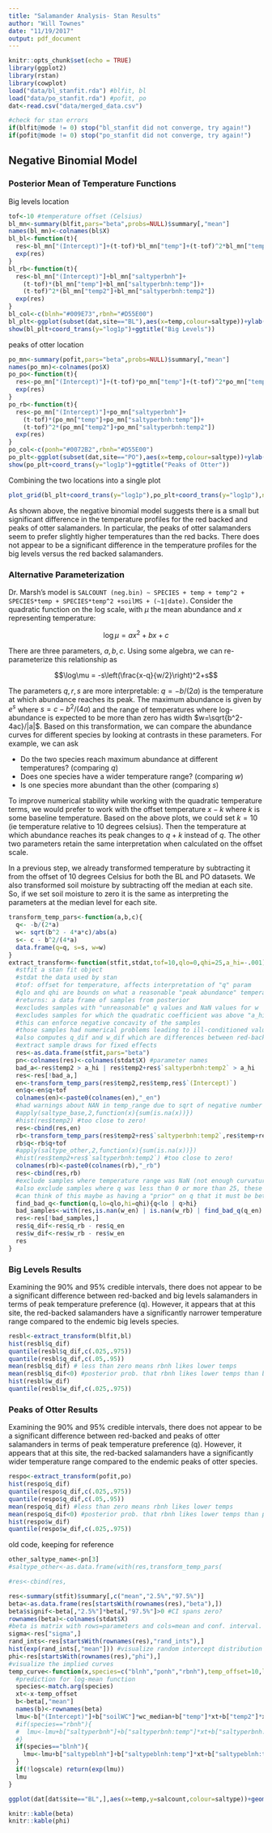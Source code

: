 ```yaml
---
title: "Salamander Analysis- Stan Results"
author: "Will Townes"
date: "11/19/2017"
output: pdf_document
---
```


```r
knitr::opts_chunk$set(echo = TRUE)
library(ggplot2)
library(rstan)
library(cowplot)
load("data/bl_stanfit.rda") #blfit, bl
load("data/po_stanfit.rda") #pofit, po
dat<-read.csv("data/merged_data.csv")

#check for stan errors
if(blfit@mode != 0) stop("bl_stanfit did not converge, try again!")
if(pofit@mode != 0) stop("po_stanfit did not converge, try again!")
```

## Negative Binomial Model

### Posterior Mean of Temperature Functions

Big levels location

```r
tof<-10 #temperature offset (Celsius)
bl_mn<-summary(blfit,pars="beta",probs=NULL)$summary[,"mean"]
names(bl_mn)<-colnames(bl$X)
bl_bl<-function(t){
  res<-bl_mn["(Intercept)"]+(t-tof)*bl_mn["temp"]+(t-tof)^2*bl_mn["temp2"]
  exp(res)
}
bl_rb<-function(t){
  res<-bl_mn["(Intercept)"]+bl_mn["saltyperbnh"]+
    (t-tof)*(bl_mn["temp"]+bl_mn["saltyperbnh:temp"])+
    (t-tof)^2*(bl_mn["temp2"]+bl_mn["saltyperbnh:temp2"])
  exp(res)
}
bl_col<-c(blnh="#009E73",rbnh="#D55E00")
bl_plt<-ggplot(subset(dat,site=="BL"),aes(x=temp,colour=saltype))+ylab("count of adult salamanders")+scale_color_manual(values=bl_col)+xlim(c(0,25))+geom_point(aes(y=salcount))+stat_function(fun=bl_rb,colour=bl_col["rbnh"])+stat_function(fun=bl_bl,colour=bl_col["blnh"])
show(bl_plt+coord_trans(y="log1p")+ggtitle("Big Levels"))
```

peaks of otter location

```r
po_mn<-summary(pofit,pars="beta",probs=NULL)$summary[,"mean"]
names(po_mn)<-colnames(po$X)
po_po<-function(t){
  res<-po_mn["(Intercept)"]+(t-tof)*po_mn["temp"]+(t-tof)^2*po_mn["temp2"]
  exp(res)
}
po_rb<-function(t){
  res<-po_mn["(Intercept)"]+po_mn["saltyperbnh"]+
    (t-tof)*(po_mn["temp"]+po_mn["saltyperbnh:temp"])+
    (t-tof)^2*(po_mn["temp2"]+po_mn["saltyperbnh:temp2"])
  exp(res)
}
po_col<-c(ponh="#0072B2",rbnh="#D55E00")
po_plt<-ggplot(subset(dat,site=="PO"),aes(x=temp,colour=saltype))+ylab("count of adult salamanders")+scale_color_manual(values=po_col)+xlim(c(0,25))+geom_point(aes(y=salcount))+stat_function(fun=po_rb,colour=po_col["rbnh"])+stat_function(fun=po_po,colour=po_col["ponh"])
show(po_plt+coord_trans(y="log1p")+ggtitle("Peaks of Otter"))
```

Combining the two locations into a single plot

```r
plot_grid(bl_plt+coord_trans(y="log1p"),po_plt+coord_trans(y="log1p"),nrow=2)
```

As shown above, the negative binomial model suggests there is a small but significant difference in the temperature profiles for the red backed and peaks of otter salamanders. In particular, the peaks of otter salamanders seem to prefer slightly higher temperatures than the red backs. There does not appear to be a significant difference in the temperature profiles for the big levels versus the red backed salamanders.

### Alternative Parameterization

Dr. Marsh's model is `SALCOUNT (neg.bin) ~ SPECIES + temp + temp^2 + SPECIES*temp + SPECIES*temp^2 +soilMS + (~1|date)`. Consider the quadratic function on the log scale, with $\mu$ the mean abundance and $x$ representing temperature:

$$\log\mu = ax^2+bx+c$$

There are three parameters, $a,b,c$. Using some algebra, we can re-parameterize this relationship as

$$\log\mu = -s\left(\frac{x-q}{w/2}\right)^2+s$$

The parameters $q,r,s$ are more interpretable: $q=-b/(2a)$ is the temperature at which abundance reaches its peak. The maximum abundance is given by $e^s$ where $s=c-b^2/(4a)$ and the range of temperatures where log-abundance is expected to be more than zero has width $w=\sqrt{b^2-4ac}/|a|$. Based on this transformation, we can compare the abundance curves for different species by looking at contrasts in these parameters. For example, we can ask

* Do the two species reach maximum abundance at different temperatures? (comparing $q$)
* Does one species have a wider temperature range? (comparing $w$)
* Is one species more abundant than the other (comparing $s$)

To improve numerical stability while working with the quadratic temperature terms, we would prefer to work with the offset temperature $x-k$ where $k$ is some baseline temperature. Based on the above plots, we could set $k=10$ (ie temperature relative to 10 degrees celsius). Then the temperature at which abundance reaches its peak changes to $q+k$ instead of $q$. The other two parameters retain the same interpretation when calculated on the offset scale.

In a previous step, we already transformed temperature by subtracting it from the offset of 10 degrees Celsius for both the BL and PO datasets. We also transformed soil moisture by subtracting off the median at each site. So, if we set soil moisture to zero it is the same as interpreting the parameters at the median level for each site.

```r
transform_temp_pars<-function(a,b,c){
  q<- -b/(2*a)
  w<- sqrt(b^2 - 4*a*c)/abs(a)
  s<- c - b^2/(4*a)
  data.frame(q=q, s=s, w=w)
}
extract_transform<-function(stfit,stdat,tof=10,qlo=0,qhi=25,a_hi=-.001){
  #stfit a stan fit object
  #stdat the data used by stan
  #tof: offset for temperature, affects interpretation of "q" param
  #qlo and qhi are bounds on what a reasonable "peak abundance" temperature could be (Celsius)
  #returns: a data frame of samples from posterior
  #excludes samples with "unreasonable" q values and NaN values for w
  #excludes samples for which the quadratic coefficient was above "a_hi"
  #this can enforce negative concavity of the samples
  #those samples had numerical problems leading to ill-conditioned values
  #also computes q_dif and w_dif which are differences between red-backed and endemic parameters
  #extract sample draws for fixed effects
  res<-as.data.frame(stfit,pars="beta")
  pn<-colnames(res)<-colnames(stdat$X) #parameter names
  bad_a<-res$temp2 > a_hi | res$temp2+res$`saltyperbnh:temp2` > a_hi
  res<-res[!bad_a,]
  en<-transform_temp_pars(res$temp2,res$temp,res$`(Intercept)`)
  en$q<-en$q+tof
  colnames(en)<-paste0(colnames(en),"_en")
  #had warnings about NAN in temp_range due to sqrt of negative number
  #apply(saltype_base,2,function(x){sum(is.na(x))})
  #hist(res$temp2) #too close to zero!
  res<-cbind(res,en)
  rb<-transform_temp_pars(res$temp2+res$`saltyperbnh:temp2`,res$temp+res$`saltyperbnh:temp`,res$`(Intercept)`+res$saltyperbnh)
  rb$q<-rb$q+tof
  #apply(saltype_other,2,function(x){sum(is.na(x))})
  #hist(res$temp2+res$`saltyperbnh:temp2`) #too close to zero!
  colnames(rb)<-paste0(colnames(rb),"_rb")
  res<-cbind(res,rb)
  #exclude samples where temperature range was NaN (not enough curvature to define a maximum in these samples).
  #also exclude samples where q was less than 0 or more than 25, these are ill-defined values resulting from the sampled quadratic curves being too flat
  #can think of this maybe as having a "prior" on q that it must be between 0 and 25
  find_bad_q<-function(q,lo=qlo,hi=qhi){q<lo | q>hi}
  bad_samples<-with(res,is.nan(w_en) | is.nan(w_rb) | find_bad_q(q_en) | find_bad_q(q_rb))
  res<-res[!bad_samples,]
  res$q_dif<-res$q_rb - res$q_en
  res$w_dif<-res$w_rb - res$w_en
  res
}
```

### Big Levels Results

Examining the 90% and 95% credible intervals, there does not appear to be a significant difference between red-backed and big levels salamanders in terms of peak temperature preference (q). However, it appears that at this site, the red-backed salamanders have a significantly narrower temperature range compared to the endemic big levels species.
```r
resbl<-extract_transform(blfit,bl)
hist(resbl$q_dif)
quantile(resbl$q_dif,c(.025,.975))
quantile(resbl$q_dif,c(.05,.95))
mean(resbl$q_dif) # less than zero means rbnh likes lower temps
mean(resbl$q_dif<0) #posterior prob. that rbnh likes lower temps than blnh
hist(resbl$w_dif)
quantile(resbl$w_dif,c(.025,.975))
```

### Peaks of Otter Results

Examining the 90% and 95% credible intervals, there does not appear to be a significant difference between red-backed and peaks of otter salamanders in terms of peak temperature preference (q). However, it appears that at this site, the red-backed salamanders have a significantly wider temperature range compared to the endemic peaks of otter species.
```r
respo<-extract_transform(pofit,po)
hist(respo$q_dif)
quantile(respo$q_dif,c(.025,.975))
quantile(respo$q_dif,c(.05,.95))
mean(respo$q_dif) #less than zero means rbnh likes lower temps
mean(respo$q_dif<0) #posterior prob. that rbnh likes lower temps than ponh
hist(respo$w_dif)
quantile(respo$w_dif,c(.025,.975))
```

old code, keeping for reference

```r
other_saltype_name<-pn[3]
#saltype_other<-as.data.frame(with(res,transform_temp_pars(

#res<-cbind(res,

res<-summary(stfit)$summary[,c("mean","2.5%","97.5%")]
beta<-as.data.frame(res[startsWith(rownames(res),"beta"),])
beta$signif<-beta[,"2.5%"]*beta[,"97.5%"]>0 #CI spans zero?
rownames(beta)<-colnames(stdat$X)
#beta is matrix with rows=parameters and cols=mean and conf. interval.
sigma<-res["sigma",]
rand_ints<-res[startsWith(rownames(res),"rand_ints"),]
hist(exp(rand_ints[,"mean"])) #visualize random intercept distribution
phi<-res[startsWith(rownames(res),"phi"),]
#visualize the implied curves
temp_curve<-function(x,species=c("blnh","ponh","rbnh"),temp_offset=10,logscale=TRUE){
  #prediction for log-mean function
  species<-match.arg(species)
  xt<-x-temp_offset
  b<-beta[,"mean"]
  names(b)<-rownames(beta)
  lmu<-b["(Intercept)"]+b["soilWC"]*wc_median+b["temp"]*xt+b["temp2"]*xt^2
  #if(species=="rbnh"){
  #  lmu<-lmu+b["saltyperbnh"]+b["saltyperbnh:temp"]*xt+b["saltyperbnh:temp2"]*xt^2
  #}
  if(species=="blnh"){
    lmu<-lmu+b["saltypeblnh"]+b["saltypeblnh:temp"]*xt+b["saltypeblnh:temp2"]*xt^2
  }
  if(!logscale) return(exp(lmu))
  lmu
}

ggplot(dat[dat$site=="BL",],aes(x=temp,y=salcount,colour=saltype))+geom_point() + stat_function(fun=function(x){temp_curve(x,"blnh",logscale=FALSE)},colour="black") + stat_function(fun=function(x){temp_curve(x,"rbnh",logscale=FALSE)},colour="black")+xlab("temperature(C)")+ylab("salamander abundance (count)")

knitr::kable(beta)
knitr::kable(phi)
```
